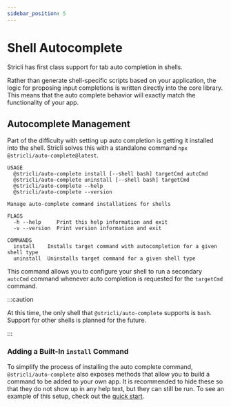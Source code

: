 ```yaml
---
sidebar_position: 5
---
```


# Shell Autocomplete

Stricli has first class support for tab auto completion in shells.

Rather than generate shell-specific scripts based on your application, the logic for proposing input completions is written directly into the core library. This means that the auto complete behavior will exactly match the functionality of your app.

## Autocomplete Management

Part of the difficulty with setting up auto completion is getting it installed into the shell. Stricli solves this with a standalone command `npx @stricli/auto-complete@latest`.

```
USAGE
  @stricli/auto-complete install [--shell bash] targetCmd autcCmd
  @stricli/auto-complete uninstall [--shell bash] targetCmd
  @stricli/auto-complete --help
  @stricli/auto-complete --version

Manage auto-complete command installations for shells

FLAGS
  -h --help     Print this help information and exit
  -v --version  Print version information and exit

COMMANDS
  install    Installs target command with autocompletion for a given shell type
  uninstall  Uninstalls target command for a given shell type
```

This command allows you to configure your shell to run a secondary `autcCmd` command whenever auto completion is requested for the `targetCmd` command.

:::caution

At this time, the only shell that `@stricli/auto-complete` supports is `bash`. Support for other shells is planned for the future.

:::

### Adding a Built-In `install` Command

To simplify the process of installing the auto complete command, `@stricli/auto-complete` also exposes methods that allow you to build a command to be added to your own app. It is recommended to hide these so that they do not show up in any help text, but they can still be run. To see an example of this setup, check out the [quick start](../quick-start.mdx).
